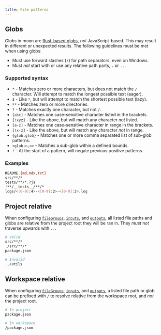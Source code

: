 ```yaml
---
title: File patterns
---
```


## Globs

Globs in moon are [Rust-based globs](https://github.com/olson-sean-k/wax), _not_ JavaScript-based.
This may result in different or unexpected results. The following guidelines must be met when using
globs:

- Must use forward slashes (`/`) for path separators, even on Windows.
- Must _not_ start with or use any relative path parts, `.` or `..`.

### Supported syntax

- `*` - Matches zero or more characters, but does not match the `/` character. Will attempt to match
  the longest possible text (eager).
- `$` - Like `*`, but will attempt to match the shortest possible text (lazy).
- `**` - Matches zero or more directories.
- `?` - Matches exactly one character, but not `/`.
- `[abc]` - Matches one case-sensitive character listed in the brackets.
- `[!xyz]` - Like the above, but will match any character _not_ listed.
- `[a-z]` - Matches one case-sensitive character in range in the brackets.
- `[!x-z]` - Like the above, but will match any character _not_ in range.
- `{glob,glob}` - Matches one or more comma separated list of sub-glob patterns.
- `<glob:n,n>` - Matches a sub-glob within a defined bounds.
- `!` - At the start of a pattern, will negate previous positive patterns.

### Examples

```bash
README.{md,mdx,txt}
src/**/*
tests/**/*.?js
!**/__tests__/**/*
logs/<[0-9]:4>-<[0-9]:2>-<[0-9]:2>.log
```

## Project relative

When configuring [`fileGroups`](../config/project#filegroups), [`inputs`](../config/project#inputs),
and [`outputs`](../config/project#outputs), all listed file paths and globs are relative from the
project root they will be ran in. They _must not_ traverse upwards with `..`.

```bash
# Valid
src/**/*
./src/**/*
package.json

# Invalid
../utils
```

## Workspace relative

When configuring [`fileGroups`](../config/project#filegroups), [`inputs`](../config/project#inputs),
and [`outputs`](../config/project#outputs), a listed file path or glob can be prefixed with `/` to
resolve relative from the workspace root, and _not_ the project root.

```bash
# In project
package.json

# In workspace
/package.json
```
